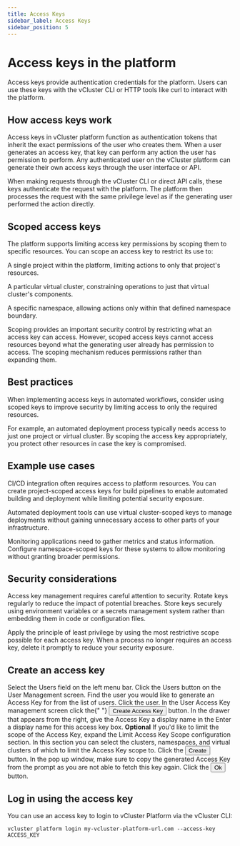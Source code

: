 ```yaml
---
title: Access Keys
sidebar_label: Access Keys
sidebar_position: 5
---
```



# Access keys in the platform

Access keys provide authentication credentials for the platform. Users can use these keys with the vCluster CLI or HTTP tools like curl to interact with the platform.

## How access keys work

Access keys in vCluster platform function as authentication tokens that inherit the exact permissions of the user who creates them. When a user generates an access key, that key can perform any action the user has permission to perform. Any authenticated user on the vCluster platform can generate their own access keys through the user interface or API.

When making requests through the vCluster CLI or direct API calls, these keys authenticate the request with the platform. The platform then processes the request with the same privilege level as if the generating user performed the action directly.

## Scoped access keys

The platform supports limiting access key permissions by scoping them to specific resources. You can scope an access key to restrict its use to:

A single project within the platform, limiting actions to only that project's resources.

A particular virtual cluster, constraining operations to just that virtual cluster's components.

A specific namespace, allowing actions only within that defined namespace boundary.

Scoping provides an important security control by restricting what an access key can access. However, scoped access keys cannot access resources beyond what the generating user already has permission to access. The scoping mechanism reduces permissions rather than expanding them.

## Best practices

When implementing access keys in automated workflows, consider using scoped keys to improve security by limiting access to only the required resources.

For example, an automated deployment process typically needs access to just one project or virtual cluster. By scoping the access key appropriately, you protect other resources in case the key is compromised.

## Example use cases

CI/CD integration often requires access to platform resources. You can create project-scoped access keys for build pipelines to enable automated building and deployment while limiting potential security exposure.

Automated deployment tools can use virtual cluster-scoped keys to manage deployments without gaining unnecessary access to other parts of your infrastructure.

Monitoring applications need to gather metrics and status information. Configure namespace-scoped keys for these systems to allow monitoring without granting broader permissions.

## Security considerations

Access key management requires careful attention to security. Rotate keys regularly to reduce the impact of potential breaches. Store keys securely using environment variables or a secrets management system rather than embedding them in code or configuration files.

Apply the principle of least privilege by using the most restrictive scope possible for each access key. When a process no longer requires an access key, delete it promptly to reduce your security exposure.


## Create an access key

<Flow id="create-access-key">
  <Step>
    Select the <NavStep>Users</NavStep> field on the left menu bar.
  </Step>
  <Step>
    Click the <NavStep>Users</NavStep> button on the User Management screen.
  </Step>
  <Step>
    Find the user you would like to generate an Access Key for from the list of
    users. Click the user.
  </Step>
  <Step>
    In the User Access Key management screen click the{" "}
    <Button>Create Access Key</Button>
    button.
  </Step>
  <Step>
    In the drawer that appears from the right, give the Access Key a display
    name in the
    <Label>Enter a display name for this access key</Label> box.
  </Step>
  <Step>
    <b>Optional</b> If you'd like to limit the scope of the Access Key, expand
    the
    <Label>Limit Access Key Scope</Label> configuration section. In this section
    you can select the clusters, namespaces, and virtual clusters of which to
    limit the Access Key scope to.
  </Step>
  <Step>
    Click the <Button>Create</Button> button.
  </Step>
  <Step>
    In the pop up window, make sure to copy the generated Access Key from the
    prompt as you are not able to fetch this key again.
  </Step>
  <Step>
    Click the <Button>Ok</Button> button.
  </Step>
</Flow>

## Log in using the access key

You can use an access key to login to vCluster Platform via the vCluster CLI:

```
vcluster platform login my-vcluster-platform-url.com --access-key ACCESS_KEY
```
